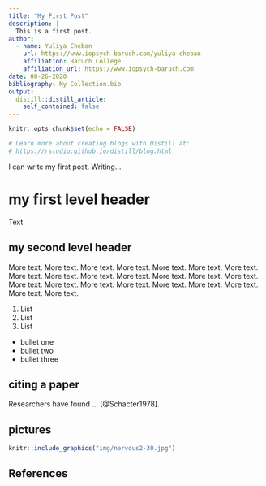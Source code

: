 ```yaml
---
title: "My First Post"
description: |
  This is a first post.
author:
  - name: Yuliya Cheban
    url: https://www.iopsych-baruch.com/yuliya-cheban
    affiliation: Baruch College
    affiliation_url: https://www.iopsych-baruch.com
date: 08-26-2020
bibliography: My Collection.bib
output:
  distill::distill_article:
    self_contained: false
---
```


```r
knitr::opts_chunk$set(echo = FALSE)

# Learn more about creating blogs with Distill at:
# https://rstudio.github.io/distill/blog.html

```


I can write my first post. Writing...

# my first level header

Text

## my second level header

More text. More text. More text. More text. More text. More text. More text. More text. More text. More text. More text. More text. More text. More text. More text. More text. More text. More text. More text. More text. More text. More text. More text. 

1. List
2. List
3. List

- bullet one
- bullet two
- bullet three

## citing a paper

Researchers have found ... [@Schacter1978]. 

## pictures

```r
knitr::include_graphics("img/nervous2-30.jpg")
```



## References


